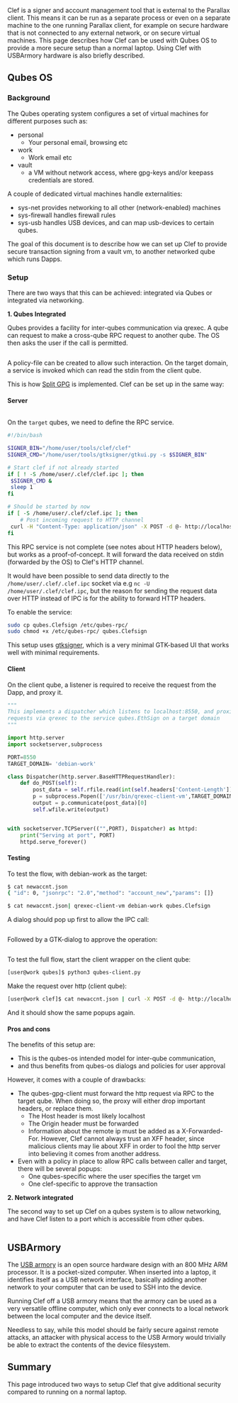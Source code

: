 Clef is a signer and account management tool that is external to the Parallax client. This means it can be run as a separate process or even on a separate machine to the one running Parallax client, for example on secure hardware that is not connected to any external network, or on secure virtual machines. This page describes how Clef can be used with Qubes OS to provide a more secure setup than a normal laptop. Using Clef with USBArmory hardware is also briefly described.

## Qubes OS

### Background

The Qubes operating system configures a set of virtual machines for different purposes such as:

* personal
  * Your personal email, browsing etc
* work
  * Work email etc
* vault
  * a VM without network access, where gpg-keys and/or keepass credentials are stored.

A couple of dedicated virtual machines handle externalities:

* sys-net provides networking to all other (network-enabled) machines
* sys-firewall handles firewall rules
* sys-usb handles USB devices, and can map usb-devices to certain qubes.

The goal of this document is to describe how we can set up Clef to provide secure transaction signing from a vault vm, to another networked qube which runs Dapps.

### Setup

There are two ways that this can be achieved: integrated via Qubes or integrated via networking.

**1. Qubes Integrated**

Qubes provides a facility for inter-qubes communication via qrexec. A qube can request to make a cross-qube RPC request to another qube. The OS then asks the user if the call is permitted.

<img src="https://geth.ethereum.org/images/docs/qrexec-example.png" alt=""/>

A policy-file can be created to allow such interaction. On the target domain, a service is invoked which can read the stdin from the client qube.

This is how [Split GPG](https://www.qubes-os.org/doc/split-gpg/) is implemented. Clef can be set up in the same way:

#### **Server**

<img src="https://geth.ethereum.org/images/docs/clef_qubes_qrexec.png" alt=""/>

On the `target` qubes, we need to define the RPC service.

```sh
#!/bin/bash

SIGNER_BIN="/home/user/tools/clef/clef"
SIGNER_CMD="/home/user/tools/gtksigner/gtkui.py -s $SIGNER_BIN"

# Start clef if not already started
if [ ! -S /home/user/.clef/clef.ipc ]; then
 $SIGNER_CMD &
 sleep 1
fi

# Should be started by now
if [ -S /home/user/.clef/clef.ipc ]; then
    # Post incoming request to HTTP channel
 curl -H "Content-Type: application/json" -X POST -d @- http://localhost:8550 2>/dev/null
fi

```

This RPC service is not complete (see notes about HTTP headers below), but works as a proof-of-concept. It will forward the data received on stdin (forwarded by the OS) to Clef's HTTP channel.

It would have been possible to send data directly to the `/home/user/.clef/.clef.ipc` socket via e.g `nc -U /home/user/.clef/clef.ipc`, but the reason for sending the request data over HTTP instead of IPC is for the ability to forward HTTP headers.

To enable the service:

```sh
sudo cp qubes.Clefsign /etc/qubes-rpc/
sudo chmod +x /etc/qubes-rpc/ qubes.Clefsign
```

This setup uses [gtksigner](https://github.com/holiman/gtksigner), which is a very minimal GTK-based UI that works well with minimal requirements.

#### **Client**

On the client qube, a listener is required to receive the request from the Dapp, and proxy it.

```python
"""
This implements a dispatcher which listens to localhost:8550, and proxies
requests via qrexec to the service qubes.EthSign on a target domain
"""

import http.server
import socketserver,subprocess

PORT=8550
TARGET_DOMAIN= 'debian-work'

class Dispatcher(http.server.BaseHTTPRequestHandler):
    def do_POST(self):
        post_data = self.rfile.read(int(self.headers['Content-Length']))
        p = subprocess.Popen(['/usr/bin/qrexec-client-vm',TARGET_DOMAIN,'qubes.Clefsign'],stdin=subprocess.PIPE, stdout=subprocess.PIPE)
        output = p.communicate(post_data)[0]
        self.wfile.write(output)


with socketserver.TCPServer(("",PORT), Dispatcher) as httpd:
    print("Serving at port", PORT)
    httpd.serve_forever()
```

#### **Testing**

To test the flow, with debian-work as the target:

```sh
$ cat newaccnt.json
{ "id": 0, "jsonrpc": "2.0","method": "account_new","params": []}

$ cat newaccnt.json| qrexec-client-vm debian-work qubes.Clefsign
```

A dialog should pop up first to allow the IPC call:

<img src="https://geth.ethereum.org/images/docs/qubes_newaccount-1.png" alt=""/>

Followed by a GTK-dialog to approve the operation:

<img src="https://geth.ethereum.org/images/docs/qubes_newaccount-2.png" alt=""/>

To test the full flow, start the client wrapper on the client qube:

```sh
[user@work qubes]$ python3 qubes-client.py
```

Make the request over http (client qube):

```sh
[user@work clef]$ cat newaccnt.json | curl -X POST -d @- http://localhost:8550
```

And it should show the same popups again.

#### **Pros and cons**

The benefits of this setup are:

* This is the qubes-os intended model for inter-qube communication,
* and thus benefits from qubes-os dialogs and policies for user approval

However, it comes with a couple of drawbacks:

* The qubes-gpg-client must forward the http request via RPC to the target qube. When doing so, the proxy will either drop important headers, or replace them.
  * The Host header is most likely localhost
  * The Origin header must be forwarded
  * Information about the remote ip must be added as a X-Forwarded-For. However, Clef cannot always trust an XFF header, since malicious clients may lie about XFF in order to fool the http server into believing it comes from another address.
* Even with a policy in place to allow RPC calls between caller and target, there will be several popups:
  * One qubes-specific where the user specifies the target vm
  * One clef-specific to approve the transaction

**2. Network integrated**

The second way to set up Clef on a qubes system is to allow networking, and have Clef listen to a port which is accessible from other qubes.

<img src="https://geth.ethereum.org/images/docs/clef_qubes_http.png" alt=""/>

## USBArmory

The [USB armory](https://inversepath.com/usbarmory) is an open source hardware design with an 800 MHz ARM processor. It is a pocket-sized computer. When inserted into a laptop, it identifies itself as a USB network interface, basically adding another network to your computer that can be used to SSH into the device.

Running Clef off a USB armory means that the armory can be used as a very versatile offline computer, which only ever connects to a local network between the local computer and the device itself.

Needless to say, while this model should be fairly secure against remote attacks, an attacker with physical access to the USB Armory would trivially be able to extract the contents of the device filesystem.

## Summary

This page introduced two ways to setup Clef that give additional security compared to running on a normal laptop.
